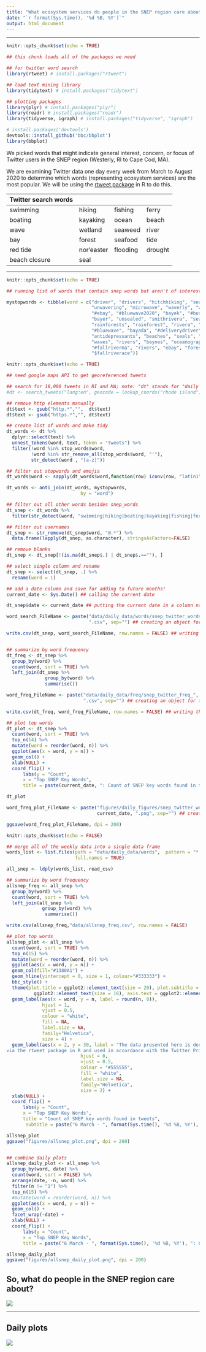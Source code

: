 ```yaml
---
title: "What ecosystem services do people in the SNEP region care about?"
date: "`r format(Sys.time(), '%d %B, %Y')`"
output: html_document
---
```


***

```r
knitr::opts_chunk$set(echo = TRUE)

## this chunk loads all of the packages we need

## for twitter word search
library(rtweet) # install.packages("rtweet")

## load text mining library
library(tidytext) # install.packages("tidytext")

## plotting packages
library(plyr) # install.packages("plyr")
library(readr) # install.packages("readr")
library(tidyverse, igraph) # install.packages("tidyverse", "igraph")

# install.packages('devtools')
devtools::install_github('bbc/bbplot')
library(bbplot)

```

We picked words that might indicate general interest, concern, or focus of 
Twitter users in the SNEP region (Westerly, RI to Cape Cod, MA).

We are examining Twitter data one day every week from March to August 2020 to 
determine which words (representing ecosystem services) are the most popular. We will be using the 
[rtweet package](https://rtweet.info/) in R to do this.

|Twitter search words   	         	      |
|-------------|----------|--------|-------|
|swimming	    |hiking	   |fishing |ferry  |
|boating	    |kayaking  |ocean	 |beach   |
|wave	        |wetland	 |seaweed |river	|
|bay	        |forest	   |seafood |tide   |
|red tide	    |nor'easter|flooding|drought|
|beach closure|seal	     |   	   |   	    |

***


```r
knitr::opts_chunk$set(echo = TRUE)

## running list of words that contain snep words but aren't of interest

mystopwords <- tibble(word = c("driver", "drivers", "hitchhiking", "sealed", 
                               "unwavering", "microwave", "waverly", "waved", 
                               "#ebay", "#bluewave2020", "bayek", "#busdriver", 
                               "bayer", "unsealed", "smithrivera", "seales", 
                               "rainforests", "rainforest", "rivera", "riverside", 
                               "#bluewave", "bayada", "#deliverydriver", "kumbaya", 
                               "antidepressants", "beaches", "seals", "bombay", 
                               "waves", "rivers", "baynes", "oceanography", "#fallriver",
                               "#fallriverma", "rivers", "ebay", "forestall", 
                               "$fallriverace"))

```


```r
knitr::opts_chunk$set(echo = TRUE)

## need google maps API to get georeferenced tweets

## search for 18,000 tweets in RI and MA; note: "dt" stands for "daily tweets"
#dt <- search_tweets("lang:en", geocode = lookup_coords("rhode island", "massachusetts", apikey = "AIzaSyDekm4ATG_9Ir0N1VGuNo8accyKrnttbDU" ), n = 18000, include_rts = FALSE)

## remove http elements manually
dt$text <- gsub("http.*","",  dt$text)
dt$text <- gsub("https.*","", dt$text)

## create list of words and make tidy
dt_words <- dt %>%
  dplyr::select(text) %>%
  unnest_tokens(word, text, token = "tweets") %>%
  filter(!word %in% stop_words$word,
         !word %in% str_remove_all(stop_words$word, "'"),
         str_detect(word , "[a-z]"))

## filter out stopwords and emojis
dt_words$word <- sapply(dt_words$word,function(row) iconv(row, "latin1", "ASCII", sub=""))

dt_words <- anti_join(dt_words, mystopwords, 
                           by = "word")

## filter out all other words besides snep_words
dt_snep <- dt_words %>% 
  filter(str_detect(word, "swimming|hiking|boating|kayaking|fishing|ferry|ocean|beach|wave|wetland|seaweed|river|bay|forest|seafood|beach closure|red tide|noreaster|flooding|drought|tide|seal"))

## filter out usernames
dt_snep <- str_remove(dt_snep$word, "@.*") %>%
  data.frame(lapply(dt_snep, as.character), stringsAsFactors=FALSE)

## remove blanks
dt_snep <- dt_snep[!(is.na(dt_snep$.) | dt_snep$.==""), ]

## select single column and rename
dt_snep <- select(dt_snep, .) %>%
  rename(word = 1)

## add a date column and save for adding to future months!
current_date <- Sys.Date() ## calling the current date

dt_snep$date <- current_date ## putting the current date in a column named "date"

word_search_FileName <- paste("data/daily_data/words/snep_twitter_words_", current_date, 
                              ".csv", sep="") ## creating an object for the filename with current date

write.csv(dt_snep, word_search_FileName, row.names = FALSE) ## writing the data file


## summarize by word frequency
dt_freq <- dt_snep %>%
  group_by(word) %>%
  count(word, sort = TRUE) %>%
  left_join(dt_snep %>%
              group_by(word) %>%
              summarise())

word_freq_FileName <- paste("data/daily_data/freq/snep_twitter_freq_", current_date, 
                            ".csv", sep="") ## creating an object for the filename with current date

write.csv(dt_freq, word_freq_FileName, row.names = FALSE) ## writing the data file

## plot top words
dt_plot <- dt_snep %>%
  count(word, sort = TRUE) %>%
  top_n(14) %>%
  mutate(word = reorder(word, n)) %>%
  ggplot(aes(x = word, y = n)) +
  geom_col() +
  xlab(NULL) +
  coord_flip() +
      labs(y = "Count",
      x = "Top SNEP Key Words",
      title = paste(current_date, ": Count of SNEP key words found in tweets"))

dt_plot

word_freq_plot_FileName <- paste("figures/daily_figures/snep_twitter_word_freq_plot_", 
                                 current_date, ".png", sep="") ## creating an object for the filename with current date

ggsave(word_freq_plot_FileName, dpi = 200)

```


```r
knitr::opts_chunk$set(echo = FALSE)

## merge all of the weekly data into a single data frame
words_list <- list.files(path = "data/daily_data/words",  pattern = "*.csv", 
                         full.names = TRUE)

all_snep <- ldply(words_list, read_csv)

## summarize by word frequency
allsnep_freq <- all_snep %>%
  group_by(word) %>%
  count(word, sort = TRUE) %>%
  left_join(all_snep %>%
             group_by(word) %>%
              summarise())

write.csv(allsnep_freq,"data/allsnep_freq.csv", row.names = FALSE)

## plot top words
allsnep_plot <- all_snep %>%
  count(word, sort = TRUE) %>%
  top_n(15) %>%
  mutate(word = reorder(word, n)) %>%
  ggplot(aes(x = word, y = n)) +
  geom_col(fill="#1380A1") +
  geom_hline(yintercept = 0, size = 1, colour="#333333") +
  bbc_style() +
  theme(plot.title = ggplot2::element_text(size = 20), plot.subtitle = 
          ggplot2::element_text(size = 16), axis.text = ggplot2::element_text(size = 14)) +
  geom_label(aes(x = word, y = n, label = round(n, 0)),
             hjust = 1, 
             vjust = 0.5, 
             colour = "white", 
             fill = NA, 
             label.size = NA, 
             family="Helvetica", 
             size = 4) +
  geom_label(aes(x = 2, y = 30, label = "The data presented here is derived from publicly available Twitter data obtained 
via the rtweet package in R and used in accordance with the Twitter Privacy Policy."),
                           hjust = 0, 
                           vjust = 0.5, 
                           colour = "#555555", 
                           fill = "white", 
                           label.size = NA, 
                           family="Helvetica", 
                           size = 2) +
  xlab(NULL) +
  coord_flip() +
      labs(y = "Count",
      x = "Top SNEP Key Words",
      title = "Count of SNEP key words found in tweets",
       subtitle = paste("6 March - ", format(Sys.time(), '%d %B, %Y'), ": Count of SNEP key words found in tweets"))

allsnep_plot
ggsave("figures/allsnep_plot.png", dpi = 200)


## combine daily plots
allsnep_daily_plot <- all_snep %>%
  group_by(word, date) %>%
  count(word, sort = FALSE) %>%
  arrange(date, -n, word) %>%
  filter(n != "1") %>%
  top_n(15) %>%
  #mutate(word = reorder(word, n)) %>%
  ggplot(aes(x = word, y = n)) +
  geom_col() +
  facet_wrap(~date) +
  xlab(NULL) +
  coord_flip() +
      labs(y = "Count",
      x = "Top SNEP Key Words",
      title = paste("6 March - ", format(Sys.time(), '%d %B, %Y'), ": Count of SNEP key words found in tweets"))

allsnep_daily_plot
ggsave("figures/allsnep_daily_plot.png", dpi = 200)

```

## So, what do people in the SNEP region care about?

![](figures/allsnep_plot.png)

***

## Daily plots
![](figures/allsnep_daily_plot.png)